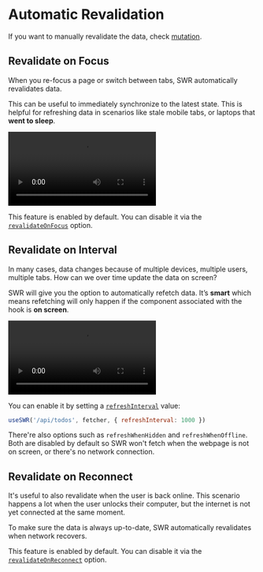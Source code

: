 
# Automatic Revalidation

<Callout>
  If you want to manually revalidate the data, check <Link href="/docs/mutation"><a href="/docs/mutation">mutation</a></Link>.
</Callout>

## Revalidate on Focus

When you re-focus a page or switch between tabs, SWR automatically revalidates data.

This can be useful to immediately synchronize to the latest state. This is helpful for refreshing data in scenarios like stale mobile tabs, or laptops that **went to sleep**.

<Video
  src="https://raw.githubusercontent.com/vercel/swr-site/master/.github/videos/focus-revalidate.mp4"
  caption="Video: using focus revalidation to automatically sync login state between pages."
  ratio={307/768}
/>

This feature is enabled by default. You can disable it via the [`revalidateOnFocus`](/docs/options) option.

## Revalidate on Interval

In many cases, data changes because of multiple devices, multiple users, multiple tabs. How can we over time update the data on screen?

SWR will give you the option to automatically refetch data. It’s **smart** which means refetching will only happen if the component associated with the hook is **on screen**.

<Video
  src="https://raw.githubusercontent.com/vercel/swr-site/master/.github/videos/refetch-interval.mp4"
  caption="Video: when a user makes a change, both sessions will eventually render the same data."
  ratio={307/768}
/>

You can enable it by setting a [`refreshInterval`](/docs/options) value:

```js
useSWR('/api/todos', fetcher, { refreshInterval: 1000 })
```

There're also options such as `refreshWhenHidden` and `refreshWhenOffline`. Both are disabled by default so SWR won't fetch when the webpage is not on screen, or there's no network connection.

## Revalidate on Reconnect

It's useful to also revalidate when the user is back online. This scenario happens a lot when the user unlocks their computer, but the internet is not yet connected at the same moment.

To make sure the data is always up-to-date, SWR automatically revalidates when network recovers.

This feature is enabled by default. You can disable it via the [`revalidateOnReconnect`](/docs/options) option.
